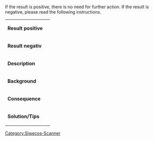 === {{:{{PAGENAME}}/Headline}} ===

If the result is positive, there is no need for further action. If the result is negative, please read the following instructions.

{| class="wikitable"
|'''Result positive'''|| {{:{{PAGENAME}}/Positive}}
|-
|'''Result negativ'''|| {{:{{PAGENAME}}/Negative}}
|-
|'''Description'''||  {{:{{PAGENAME}}/Description}}
|-
|'''Background'''||  {{:{{PAGENAME}}/Background}}
|-
|'''Consequence'''||  {{:{{PAGENAME}}/Consequence}}
|-
|'''Solution/Tips'''||  {{:{{PAGENAME}}/Solution_Tips}}
|}


[[Category:Siwecos-Scanner]]
{{:{{PAGENAME}}/Category}}

